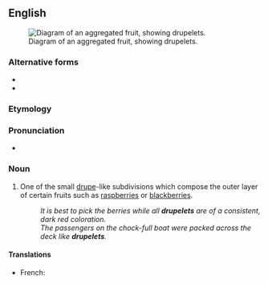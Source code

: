 ==English==
[[File:Aggregate_fruit_A-41_(PSF).png|thumb|Diagram of an aggregated fruit, showing drupelets.]]

===Alternative forms===
* {{l|en|drupel}}
* {{l|en|druplet}}

===Etymology===
{{suffix|drupe|let|lang=en}}

===Pronunciation===
* {{IPA|/ˈdɹup.lɪt/|/ˈdɹu.plɪt/|lang=en}}

===Noun===
{{en-noun}}

# One of the small [[drupe]]-like subdivisions which compose the outer layer of certain fruits such as [[raspberry|raspberries]] or [[blackberry|blackberries]].
#: ''It is best to pick the berries while all '''drupelets''' are of a consistent, dark red coloration.''
#: ''The passengers on the chock-full boat were packed across the deck like '''drupelets'''.''

====Translations====
{{trans-top|small drupe-like subdivision}}
* French: {{t+|fr|drupéole|f}}
{{trans-mid}}
{{trans-bottom}}